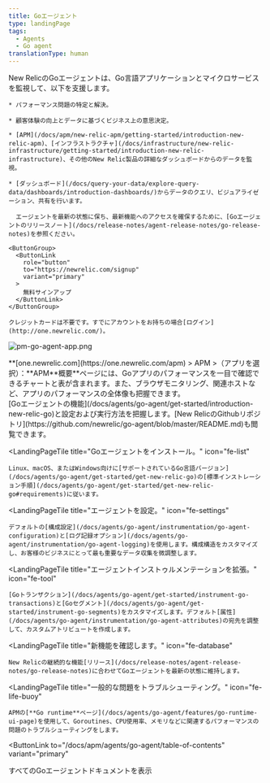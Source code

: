 ```yaml
---
title: Goエージェント
type: landingPage
tags:
  - Agents
  - Go agent
translationType: human
---
```


<LandingPageHero>
  <HeroContent>
    New RelicのGoエージェントは、Go言語アプリケーションとマイクロサービスを監視して、以下を支援します。

    * パフォーマンス問題の特定と解決。

    * 顧客体験の向上とデータに基づくビジネス上の意思決定。

    * [APM](/docs/apm/new-relic-apm/getting-started/introduction-new-relic-apm)、[インフラストラクチャ](/docs/infrastructure/new-relic-infrastructure/getting-started/introduction-new-relic-infrastructure)、その他のNew Relic製品の詳細なダッシュボードからのデータを監視。

    * [ダッシュボード](/docs/query-your-data/explore-query-data/dashboards/introduction-dashboards/)からデータのクエリ、ビジュアライゼーション、共有を行います。

      エージェントを最新の状態に保ち、最新機能へのアクセスを確保するために、[Goエージェントのリリースノート](/docs/release-notes/agent-release-notes/go-release-notes)を参照ください。

    <ButtonGroup>
      <ButtonLink
        role="button"
        to="https://newrelic.com/signup"
        variant="primary"
      >
        無料サインアップ
      </ButtonLink>
    </ButtonGroup>

    クレジットカードは不要です。すでにアカウントをお持ちの場合[ログイン](http://one.newrelic.com/)。
  </HeroContent>

  ![pm-go-agent-app.png](./images/apm-go-agent-app.png "pm-go-agent-app.png")

  <figcaption>
    **[one.newrelic.com](https://one.newrelic.com/apm) > APM >（アプリを選択）：**APM**概要**ページには、Goアプリのパフォーマンスを一目で確認できるチャートと表が含まれます。また、ブラウザモニタリング、関連ホストなど、アプリのパフォーマンスの全体像も把握できます。
  </figcaption>
</LandingPageHero>

<LandingPageTileGrid>
  <LandingPageTile
    title="始めてみましょう。"
    icon="fe-terminal"
  >
    [Goエージェントの機能](/docs/agents/go-agent/get-started/introduction-new-relic-go)と設定および実行方法を把握します。[New RelicのGithubリポジトリ](https://github.com/newrelic/go-agent/blob/master/README.md)も閲覧できます。
  </LandingPageTile>

  <LandingPageTile
    title="Goエージェントをインストール。"
    icon="fe-list"
  >
    Linux、macOS、またはWindows向けに[サポートされているGo言語バージョン](/docs/agents/go-agent/get-started/get-new-relic-go)の[標準インストレーション手順](/docs/agents/go-agent/get-started/get-new-relic-go#requirements)に従います。
  </LandingPageTile>

  <LandingPageTile
    title="エージェントを設定。"
    icon="fe-settings"
  >
    デフォルトの[構成設定](/docs/agents/go-agent/instrumentation/go-agent-configuration)と[ログ記録オプション](/docs/agents/go-agent/instrumentation/go-agent-logging)を使用します。構成構造をカスタマイズし、お客様のビジネスにとって最も重要なデータ収集を微調整します。
  </LandingPageTile>

  <LandingPageTile
    title="エージェントインストゥルメンテーションを拡張。"
    icon="fe-tool"
  >
    [Goトランザクション](/docs/agents/go-agent/get-started/instrument-go-transactions)と[Goセグメント](/docs/agents/go-agent/get-started/instrument-go-segments)をカスタマイズします。デフォルト[属性](/docs/agents/go-agent/instrumentation/go-agent-attributes)の宛先を調整して、カスタムアトリビュートを作成します。
  </LandingPageTile>

  <LandingPageTile
    title="新機能を確認します。"
    icon="fe-database"
  >
    New Relicの継続的な機能[リリース](/docs/release-notes/agent-release-notes/go-release-notes)に合わせてGoエージェントを最新の状態に維持します。
  </LandingPageTile>

  <LandingPageTile
    title="一般的な問題をトラブルシューティング。"
    icon="fe-life-buoy"
  >
    APMの[**Go runtime**ページ](/docs/agents/go-agent/features/go-runtime-ui-page)を使用して、Goroutines、CPU使用率、メモリなどに関連するパフォーマンスの問題のトラブルシューティングをします。
  </LandingPageTile>
</LandingPageTileGrid>

<ButtonLink
  to="/docs/apm/agents/go-agent/table-of-contents"
  variant="primary"
>
  すべてのGoエージェントドキュメントを表示
</ButtonLink>